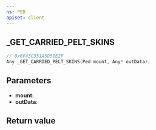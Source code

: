 ```yaml
---
ns: PED
apiset: client
---
```

## _GET_CARRIED_PELT_SKINS

```c
// 0x6F43C351A5D51E2F
Any _GET_CARRIED_PELT_SKINS(Ped mount, Any* outData);
```


## Parameters
* **mount**:
* **outData**:

## Return value